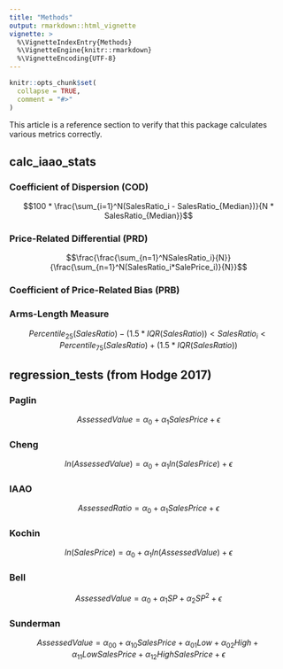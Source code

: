```yaml
---
title: "Methods"
output: rmarkdown::html_vignette
vignette: >
  %\VignetteIndexEntry{Methods}
  %\VignetteEngine{knitr::rmarkdown}
  %\VignetteEncoding{UTF-8}
---
```


```r
knitr::opts_chunk$set(
  collapse = TRUE,
  comment = "#>"
)
```

This article is a reference section to verify that this package calculates various metrics correctly.

## calc_iaao_stats

### Coefficient of Dispersion (COD)

$$100 * \frac{\sum_{i=1}^N(SalesRatio_i - SalesRatio_{Median})}{N * SalesRatio_{Median}}$$

### Price-Related Differential (PRD)

$$\frac{\frac{\sum_{n=1}^NSalesRatio_i}{N}} {\frac{\sum_{n=1}^N(SalesRatio_i*SalePrice_i)}{N}}$$

### Coefficient of Price-Related Bias (PRB)

### Arms-Length Measure

$$Percentile_{25}(SalesRatio) - (1.5 * IQR(SalesRatio)) < SalesRatio_i < Percentile_{75}(SalesRatio) + (1.5 * IQR(SalesRatio)) $$


## regression_tests (from Hodge 2017)

### Paglin

$$ AssessedValue = \alpha_0 + \alpha_1SalesPrice + \epsilon $$

### Cheng

$$ ln(AssessedValue) = \alpha_0 + \alpha_1ln(SalesPrice) + \epsilon $$

### IAAO

$$ AssessedRatio = \alpha_0 + \alpha_1SalesPrice + \epsilon $$

### Kochin

$$ ln(SalesPrice) = \alpha_0 + \alpha_1ln(Assessed Value) + \epsilon $$

### Bell

$$ AssessedValue = \alpha_0 + \alpha_1SP + \alpha_2SP^2 + \epsilon$$

### Sunderman

$$ AssessedValue = \alpha_{00} + \alpha_{10}SalesPrice + \alpha_{01}Low + \alpha_{02}High + \alpha_{11}LowSalesPrice + \alpha_{12}HighSalesPrice + \epsilon $$

